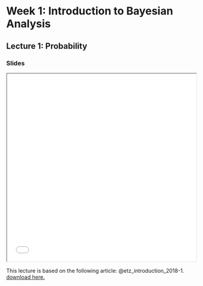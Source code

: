 # Week 1: Introduction to Bayesian Analysis

## Lecture 1: Probability

### Slides

<iframe src="lectures/lecture01-1.html" width="100%" height="500px"></iframe>

This lecture is based on the following article: @etz_introduction_2018-1. [download here.](readings/Etz and Vandekerckhove - 2018 - Introduction to Bayesian Inference for Psychology.pdf)


